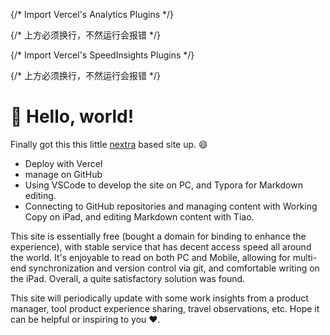 {/* Import Vercel's Analytics Plugins */}

{/* 上方必须换行，不然运行会报错 */}
<Analytics />

{/* Import Vercel's SpeedInsights Plugins */}

{/* 上方必须换行，不然运行会报错 */}
<SpeedInsights />


# 👋 Hello, world!

Finally got this this little [nextra](https://nextra.site) based site up. 😄

* Deploy with Vercel
* manage on GitHub
* Using VSCode to develop the site on PC, and Typora for Markdown editing.
* Connecting to GitHub repositories and managing content with Working Copy on iPad, and editing Markdown content with Tiao.

This site is essentially free (bought a domain for binding to enhance the experience), with stable service that has decent access speed all around the world. It's enjoyable to read on both PC and Mobile, allowing for multi-end synchronization and version control via git, and comfortable writing on the iPad. Overall, a quite satisfactory solution was found. 

This site will periodically update with some work insights from a product manager, tool product experience sharing, travel observations, etc. Hope it can be helpful or inspiring to you ❤️.